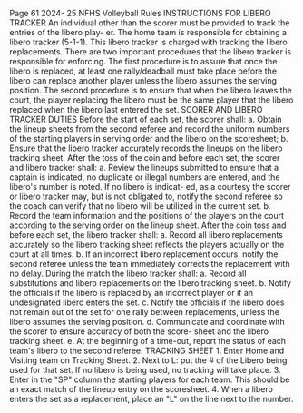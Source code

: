 Page 61 2024- 25 NFHS Volleyball Rules INSTRUCTIONS FOR LIBERO TRACKER An individual other than the scorer must be provided to track the entries of the libero play- er. The home team is responsible for obtaining a libero tracker (5-1-1). This libero tracker is charged with tracking the libero replacements. There are two important procedures that the libero tracker is responsible for enforcing. The first procedure is to assure that once the libero is replaced, at least one rally/deadball must take place before the libero can replace another player unless the libero assumes the serving position. The second procedure is to ensure that when the libero leaves the court, the player replacing the libero must be the same player that the libero replaced when the libero last entered the set. SCORER AND LIBERO TRACKER DUTIES Before the start of each set, the scorer shall: a. Obtain the lineup sheets from the second referee and record the uniform numbers of the starting players in serving order and the libero on the scoresheet; b. Ensure that the libero tracker accurately records the lineups on the libero tracking sheet. After the toss of the coin and before each set, the scorer and libero tracker shall: a. Review the lineups submitted to ensure that a captain is indicated, no duplicate or illegal numbers are entered, and the libero's number is noted. If no libero is indicat- ed, as a courtesy the scorer or libero tracker may, but is not obligated to, notify the second referee so the coach can verify that no libero will be utilized in the current set. b. Record the team information and the positions of the players on the court according to the serving order on the lineup sheet. After the coin toss and before each set, the libero tracker shall: a. Record all libero replacements accurately so the libero tracking sheet reflects the players actually on the court at all times. b. If an incorrect libero replacement occurs, notify the second referee unless the team immediately corrects the replacement with no delay. During the match the libero tracker shall: a. Record all substitutions and libero replacements on the libero tracking sheet. b. Notify the officials if the libero is replaced by an incorrect player or if an undesignated libero enters the set. c. Notify the officials if the libero does not remain out of the set for one rally between replacements, unless the libero assumes the serving position. d. Communicate and coordinate with the scorer to ensure accuracy of both the score- sheet and the libero tracking sheet. e. At the beginning of a time-out, report the status of each team's libero to the second referee. TRACKING SHEET 1. Enter Home and Visiting team on Tracking Sheet. 2. Next to L: put the # of the Libero being used for that set. If no libero is being used, no tracking will take place. 3. Enter in the "SP" column the starting players for each team. This should be an exact match of the lineup entry on the scoresheet. 4. When a libero enters the set as a replacement, place an "L" on the line next to the number.